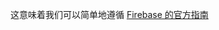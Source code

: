 
<JustANodeServer />

这意味着我们可以简单地遵循 [Firebase 的官方指南](https://firebase.google.com/docs/hosting/functions#use_a_web_framework)
